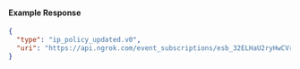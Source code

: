 
#### Example Response

```json
{
  "type": "ip_policy_updated.v0",
  "uri": "https://api.ngrok.com/event_subscriptions/esb_32ELHaU2ryHwCVraCMuPUilq2Rq/sources/ip_policy_updated.v0"
}
```
